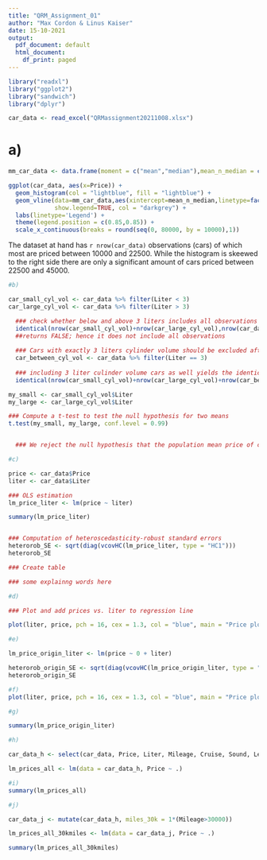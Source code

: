 ```yaml
---
title: "QRM_Assignment_01"
author: "Max Cordon & Linus Kaiser"
date: 15-10-2021
output:
  pdf_document: default
  html_document:
    df_print: paged
---
```


```r
library("readxl")
library("ggplot2")
library("sandwich")
library("dplyr")
```

```r
car_data <- read_excel("QRMassignment20211008.xlsx")
```

# a)
```r
mm_car_data <- data.frame(moment = c("mean","median"),mean_n_median = c(mean(car_data$Price),median(car_data$Price)))

ggplot(car_data, aes(x=Price)) + 
  geom_histogram(col = "lightblue", fill = "lightblue") +
  geom_vline(data=mm_car_data,aes(xintercept=mean_n_median,linetype=factor(moment)),
             show.legend=TRUE, col = "darkgrey") +
  labs(linetype='Legend') + 
  theme(legend.position = c(0.85,0.85)) +
  scale_x_continuous(breaks = round(seq(0, 80000, by = 10000),1))
```

The dataset at hand has `r nrow(car_data)` observations (cars) of which most are priced between 10000 and 22500. While the histogram is skeewed to the right side there are only a significant amount of cars priced between 22500 and 45000. 

```r
#b)

car_small_cyl_vol <- car_data %>% filter(Liter < 3)
car_large_cyl_vol <- car_data %>% filter(Liter > 3)

  ### check whether below and above 3 liters includes all observations
  identical(nrow(car_small_cyl_vol)+nrow(car_large_cyl_vol),nrow(car_data))
  ##returns FALSE; hence it does not include all observations
  
  ### Cars with exactly 3 liters cylinder volume should be excluded after the constraints given in the exercise
  car_between_cyl_vol <- car_data %>% filter(Liter == 3)
  
  ### including 3 liter culinder volume cars as well yields the identical lenth of datasets
  identical(nrow(car_small_cyl_vol)+nrow(car_large_cyl_vol)+nrow(car_between_cyl_vol),nrow(car_data))

my_small <- car_small_cyl_vol$Liter
my_large <- car_large_cyl_vol$Liter

### Compute a t-test to test the null hypothesis for two means
t.test(my_small, my_large, conf.level = 0.99)


  ### We reject the null hypothesis that the population mean price of cars with a cylinder volume of more than 3 liters equals the population mean price of cars with a cylinder volume of more than 3 liters at a significance level of 0.01 as the constructed p-value is insignificant (i.e., very small)

#c)

price <- car_data$Price
liter <- car_data$Liter

### OLS estimation
lm_price_liter <- lm(price ~ liter)

summary(lm_price_liter)


### Computation of heteroscedasticity-robust standard errors
heterorob_SE <- sqrt(diag(vcovHC(lm_price_liter, type = "HC1")))
heterorob_SE

### Create table

### some explainng words here

#d)

### Plot and add prices vs. liter to regression line

plot(liter, price, pch = 16, cex = 1.3, col = "blue", main = "Price plotted against Liter", xlab = "Liter", ylab = "Price") + abline(lm_price_liter)

#e)

lm_price_origin_liter <- lm(price ~ 0 + liter)

heterorob_origin_SE <- sqrt(diag(vcovHC(lm_price_origin_liter, type = "HC1")))
heterorob_origin_SE

#f)
plot(liter, price, pch = 16, cex = 1.3, col = "blue", main = "Price plotted against Liter", xlab = "Liter", ylab = "Price", xlim=c(0,max(liter)), ylim = c(0, max(price))) + abline(lm_price_liter) + abline(lm_price_origin_liter, col = "grey")

#g)

summary(lm_price_origin_liter)

#h)

car_data_h <- select(car_data, Price, Liter, Mileage, Cruise, Sound, Leather)

lm_prices_all <- lm(data = car_data_h, Price ~ .)

#i)
summary(lm_prices_all)

#j)

car_data_j <- mutate(car_data_h, miles_30k = 1*(Mileage>30000))

lm_prices_all_30kmiles <- lm(data = car_data_j, Price ~ .)

summary(lm_prices_all_30kmiles)
```



